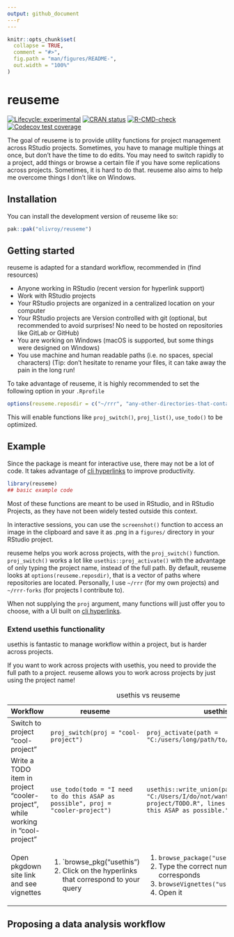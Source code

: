 ```yaml
---
output: github_document
---r
---
```


<!-- README.md is generated from README.Rmd. Please edit that file -->

```r
knitr::opts_chunk$set(
  collapse = TRUE,
  comment = "#>",
  fig.path = "man/figures/README-",
  out.width = "100%"
)
```

# reuseme

<!-- badges: start -->

[![Lifecycle: experimental](https://img.shields.io/badge/lifecycle-experimental-orange.svg)](https://lifecycle.r-lib.org/articles/stages.html#experimental) [![CRAN status](https://www.r-pkg.org/badges/version/reuseme)](https://CRAN.R-project.org/package=reuseme) [![R-CMD-check](https://github.com/olivroy/reuseme/actions/workflows/R-CMD-check.yaml/badge.svg)](https://github.com/olivroy/reuseme/actions/workflows/R-CMD-check.yaml) [![Codecov test coverage](https://codecov.io/gh/olivroy/reuseme/branch/main/graph/badge.svg)](https://app.codecov.io/gh/olivroy/reuseme?branch=main)

<!-- badges: end -->

The goal of reuseme is to provide utility functions for project management across RStudio projects.
Sometimes, you have to manage multiple things at once, but don't have the time to do edits.
You may need to switch rapidly to a project, add things or browse a certain file if you have some replications across projects.
Sometimes, it is hard to do that.
reuseme also aims to help me overcome things I don't like on Windows.

## Installation

You can install the development version of reuseme like so:

``` r
pak::pak("olivroy/reuseme")
```

## Getting started

reuseme is adapted for a standard workflow, recommended in (find resources)

-   Anyone working in RStudio (recent version for hyperlink support)
-   Work with RStudio projects
-   Your RStudio projects are organized in a centralized location on your computer
-   Your RStudio projects are Version controlled with git (optional, but recommended to avoid surprises! No need to be hosted on repositories like GitLab or GitHub)
-   You are working on Windows (macOS is supported, but some things were designed on Windows)
-   You use machine and human readable paths (i.e. no spaces, special characters) (Tip: don't hesitate to rename your files, it can take away the pain in the long run!

To take advantage of reuseme, it is highly recommended to set the following option in your `.Rprofile`

``` r
options(reuseme.reposdir = c("~/rrr", "any-other-directories-that-contain-rstudio-projects"))
```

This will enable functions like `proj_switch()`, `proj_list()`, `use_todo()` to be optimized.

## Example

Since the package is meant for interactive use, there may not be a lot of code.
It takes advantage of [cli hyperlinks](https://cli.r-lib.org/reference/links.html) to improve productivity.

```r
library(reuseme)
## basic example code
```

Most of these functions are meant to be used in RStudio, and in RStudio Projects, as they have not been widely tested outside this context.

In interactive sessions, you can use the `screenshot()` function to access an image in the clipboard and save it as .png in a `figures/` directory in your RStudio project.

reuseme helps you work across projects, with the `proj_switch()` function.
`proj_switch()` works a lot like `usethis::proj_activate()` with the advantage of only typing the project name, instead of the full path.
By default, reuseme looks at `options(reuseme.reposdir)`, that is a vector of paths where repositories are located.
Personally, I use `~/rrr` (for my own projects) and `~/rrr-forks` (for projects I contribute to).

When not supplying the `proj` argument, many functions will just offer you to choose, with a UI built on [cli hyperlinks](https://cli.r-lib.org/reference/links.html).

### Extend usethis functionality

usethis is fantastic to manage workflow within a project, but is harder across projects.

If you want to work across projects with usethis, you need to provide the full path to a project.
reuseme allows you to work across projects by just using the project name!

+--------------------------------------------------------------------------------+----------------------------------------------------------------------------------+--------------------------------------------------------------------------------------------------------------------------------------+
| Workflow                                                                       | reuseme                                                                          | usethis                                                                                                                              |
+================================================================================+==================================================================================+======================================================================================================================================+
| Switch to project "cool-project"                                               | `proj_switch(proj = "cool-project")`                                             | `proj_activate(path = "C:/users/long/path/to/cool-project")`                                                                         |
+--------------------------------------------------------------------------------+----------------------------------------------------------------------------------+--------------------------------------------------------------------------------------------------------------------------------------+
| Write a TODO item in project "cooler-project", while working in "cool-project" | `use_todo(todo = "I need to do this ASAP as possible", proj = "cooler-project")` | `usethis::write_union(path = "C:/Users/I/do/not/want/to/type/cooler-project/TODO.R", lines = "I need to do this ASAP as possible.")` |
+--------------------------------------------------------------------------------+----------------------------------------------------------------------------------+--------------------------------------------------------------------------------------------------------------------------------------+
| Open pkgdown site link and see vignettes                                       | 1.  \`browse_pkg("usethis")                                                      | 1.  `browse_package("usethis")`                                                                                                      |
|                                                                                | 2.  Click on the hyperlinks that correspond to your query                        | 2.  Type the correct number that corresponds                                                                                         |
|                                                                                |                                                                                  | 3.  `browseVignettes("usethis")`                                                                                                     |
|                                                                                |                                                                                  | 4.  Open it                                                                                                                          |
+--------------------------------------------------------------------------------+----------------------------------------------------------------------------------+--------------------------------------------------------------------------------------------------------------------------------------+

: usethis vs reuseme

## Proposing a data analysis workflow

<!--# Write about dplyr-plus functions! -->

<!--# Write about *_identity functions -->

<!--# Write about _named functions -->
